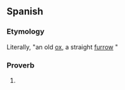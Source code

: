 ==Spanish==

===Etymology===
Literally, "an old [[ox]], a straight [[furrow]] {{gloss|it makes}}"

===Proverb===
{{es-phrase}}

# {{rfdef|lang=es}}